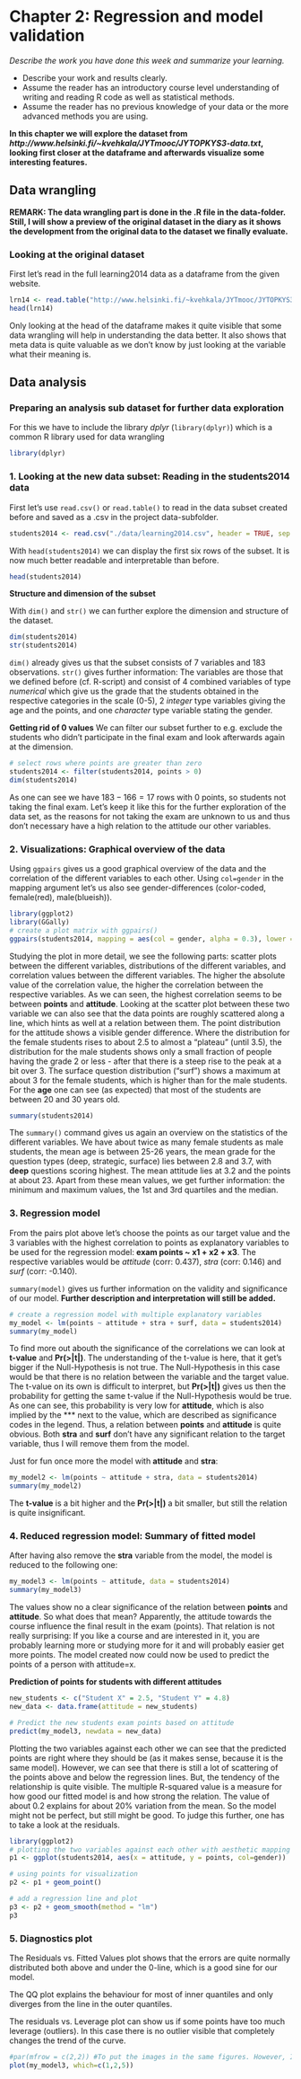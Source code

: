 # Chapter 2: Regression and model validation 

*Describe the work you have done this week and summarize your learning.*

- Describe your work and results clearly. 
- Assume the reader has an introductory course level understanding of writing and reading R code as well as statistical methods.
- Assume the reader has no previous knowledge of your data or the more advanced methods you are using.


**In this chapter we will explore the dataset from *http://www.helsinki.fi/~kvehkala/JYTmooc/JYTOPKYS3-data.txt*, looking first closer at the dataframe and afterwards visualize some
interesting features.**

## Data wrangling 
**REMARK: The data wrangling part is done in the .R file in the data-folder. Still, I will show a preview of the original dataset in the diary as it shows the development from the original data to the dataset we finally evaluate.**

### Looking at the original dataset

First let's read in the full learning2014 data as a dataframe from the given website.
```r
lrn14 <- read.table("http://www.helsinki.fi/~kvehkala/JYTmooc/JYTOPKYS3-data.txt", sep="\t", header=TRUE)
head(lrn14)
```
Only looking at the head of the dataframe makes it quite visible that some data wrangling will help in understanding the data better. It also shows that meta data is quite valuable as we don't know by just looking at the variable what their meaning is.

## Data analysis
### Preparing an analysis sub dataset for further data exploration
For this we have to include the library *dplyr* (```library(dplyr)```) which is a common R library used for data wrangling
```r
library(dplyr)
```

### 1. Looking at the new data subset: Reading in the students2014 data


First let's use ```read.csv()``` or ```read.table()``` to read in the data subset created before and saved as a .csv in the project data-subfolder.
```r
students2014 <- read.csv("./data/learning2014.csv", header = TRUE, sep = ",", stringsAsFactors = TRUE)
```
With ```head(students2014)``` we can display the first six rows of the subset. It is now much better readable and interpretable than before.
```r
head(students2014)
```

**Structure and dimension of the subset**

With ```dim()``` and ```str()``` we can further explore the dimension and structure of the dataset.
```r
dim(students2014)
str(students2014)

```
``dim()`` already gives us that the subset consists of 7 variables and 183 observations. ```str()``` gives further information: The variables are those that we defined before (cf. R-script) and consist of 4 combined variables of type *numerical* which give us the grade that the 
students obtained in the respective categories in the scale (0-5), 2 *integer* type variables giving the age and the points, and one *character* type variable stating the gender.

**Getting rid of 0 values**
We can filter our subset further to e.g. exclude the students who didn't participate in the final exam
and look afterwards again at the dimension.
```r
# select rows where points are greater than zero
students2014 <- filter(students2014, points > 0) 
dim(students2014)

```
As one can see we have $183-166=17$ rows with 0 points, so students not taking the final exam. Let's keep it like this for the further exploration of the data set, as the reasons for not taking the exam are unknown to us and thus don't necessary have a high relation to the attitude our other variables.

### 2. Visualizations: Graphical overview of the data

Using ```ggpairs``` gives us a good graphical overview of the data and the correlation of the different variables to each other. Using ```col=gender``` in the mapping argument let's us also see gender-differences (color-coded, female(red), male(blueish)).

```r
library(ggplot2)
library(GGally)
# create a plot matrix with ggpairs()
ggpairs(students2014, mapping = aes(col = gender, alpha = 0.3), lower = list(combo = wrap("facethist", bins = 20)))
```

Studying the plot in more detail, we see the following parts: scatter plots between the different variables, distributions of the different variables, and correlation values between the different variables. The higher the absolute value of the correlation value, the higher the correlation between the respective variables. As we can seen, the highest correlation seems to be between **points** and **attitude**. Looking at the scatter plot between these two variable we can also see that the data points are roughly scattered along a line, which hints as well at a relation between them. The point distribution for the attitude shows a visible gender difference. Where the distribution for the female students rises to about 2.5 to almost a "plateau" (until 3.5), the distribution for the male students shows only a small fraction of people having the grade 2 or less - after that there is a steep rise to the peak at a bit over 3. The surface question distribution ("surf") shows a maximum at about 3 for the female students, which is higher than for the male students. For the **age** one can see (as expected) that most of the students are between 20 and 30 years old.
```r
summary(students2014)
```
The ```summary()``` command gives us again an overview on the statistics of the different variables. We have about twice as many female students as male students, the mean age is between 25-26 years, the mean grade for the question types (deep, strategic, surface) lies between 2.8 and 3.7, with **deep** questions scoring highest. The mean attitude lies at 3.2 and the points at about 23. Apart from these mean values, we get further information: the minimum and maximum values, the 1st and 3rd quartiles and the median.

### 3. Regression model
From the pairs plot above let's choose the points as our target value and the 3 variables with the highest correlation to points as explanatory variables to be used for the regression model: **exam points ~ x1 + x2 + x3**. The respective variables would be *attitude* (corr: 0.437), *stra* (corr: 0.146) and *surf* (corr: -0.140).

```summary(model)``` gives us further information on the validity and significance of our model.
**Further description and interpretation will still be added.**
```r
# create a regression model with multiple explanatory variables
my_model <- lm(points ~ attitude + stra + surf, data = students2014)
summary(my_model)
```
To find more out abouth the significance of the correlations we can look at **t-value** and **Pr(>|t|)**.
The understanding of the t-value is here, that it get's bigger if the Null-Hypothesis is not true. The Null-Hypothesis in this case would be that there is no relation between the variable and the target value. The t-value on its own is difficult to interpret, but **Pr(>|t|)** gives us then the probability for getting the same t-value if the Null-Hypothesis would be true. As one can see, this probability is very low for **attitude**, which is also implied by the *** next to the value, which are described as significance codes in the legend. Thus, a relation between **points** and **attitude** is quite obvious.
Both **stra** and **surf** don't have any significant relation to the target variable, thus I will remove them from the model.

Just for fun once more the model with **attitude** and **stra**:
```r
my_model2 <- lm(points ~ attitude + stra, data = students2014)
summary(my_model2)
```
The **t-value**  is a bit higher and the **Pr(>|t|)** a bit smaller, but still the relation is quite insignificant.

### 4. Reduced regression model: Summary of fitted model  
After having also remove the **stra** variable from the model, the model is reduced to the following one:
```r
my_model3 <- lm(points ~ attitude, data = students2014)
summary(my_model3)
```
The values show no a clear significance of the relation between **points** and **attitude**. So what does that mean? Apparently, the attitude towards the course influence the final result in the exam (points). That relation is not really surprising: If you like a course and are interested in it, you are probably learning more or studying more for it and will probably easier get more points.
The model created now could now be used to predict the points of a person with attitude=x. 

**Prediction of points for students with different attitudes**
```r

new_students <- c("Student X" = 2.5, "Student Y" = 4.8)
new_data <- data.frame(attitude = new_students)

# Predict the new students exam points based on attitude
predict(my_model3, newdata = new_data)

```
Plotting the two variables against each other we can see that the predicted points are right where they should be (as it makes sense, because it is the same model). However, we can see that there is still a lot of scattering of the points above and below the regression lines. But, the tendency of the relationship is quite visible. The multiple R-squared value is a measure for how good our fitted model is and how strong the relation. The value of about 0.2 explains for about 20% variation from the mean. So the model might not be perfect, but still might be good. To judge this further, one has to take a look at the residuals.
```r
library(ggplot2)
# plotting the two variables against each other with aesthetic mapping
p1 <- ggplot(students2014, aes(x = attitude, y = points, col=gender))

# using points for visualization
p2 <- p1 + geom_point()

# add a regression line and plot
p3 <- p2 + geom_smooth(method = "lm")
p3
```


### 5. Diagnostics plot

The Residuals vs. Fitted Values plot shows that the errors are quite normally distributed both above and under the 0-line, which is a good sine for our model.

The QQ plot explains the behaviour for most of inner quantiles and only diverges from the line in the outer quantiles.

The residuals vs. Leverage plot can show us if some points have too much leverage (outliers). In this case there is no outlier visible that completely changes the trend of the curve.
```r
#par(mfrow = c(2,2)) #To put the images in the same figures. However, I prefer them a bit bigger right now.
plot(my_model3, which=c(1,2,5))
```

